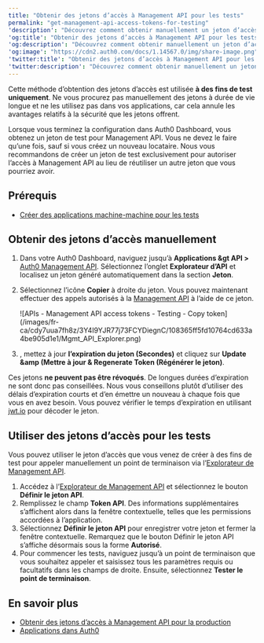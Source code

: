 ```yaml
---
title: "Obtenir des jetons d’accès à Management API pour les tests"
permalink: "get-management-api-access-tokens-for-testing"
'description': "Découvrez comment obtenir manuellement un jeton d’accès à des fins de test."
'og:title': "Obtenir des jetons d’accès à Management API pour les tests"
'og:description': "Découvrez comment obtenir manuellement un jeton d’accès à des fins de test."
'og:image': "https://cdn2.auth0.com/docs/1.14567.0/img/share-image.png"
'twitter:title': "Obtenir des jetons d’accès à Management API pour les tests"
'twitter:description': "Découvrez comment obtenir manuellement un jeton d’accès à des fins de test."
---
```


<Warning>

Cette méthode d’obtention des jetons d’accès est utilisée **à des fins de test uniquement**. Ne vous procurez pas manuellement des jetons à durée de vie longue et ne les utilisez pas dans vos applications, car cela annule les avantages relatifs à la sécurité que les jetons offrent.

</Warning>

Lorsque vous terminez la configuration dans <Tooltip href="/docs/fr-ca/glossary?term=auth0-dashboard" tip="Auth0 Dashboard
Principal produit d’Auth0 pour configurer vos services." cta="Voir le glossaire">Auth0 Dashboard</Tooltip>, vous obtenez un jeton de test pour <Tooltip href="/docs/fr-ca/glossary?term=management-api" tip="Management API
Un produit permettant aux clients d’effectuer des tâches administratives." cta="Voir le glossaire">Management API</Tooltip>. Vous ne devez le faire qu’une fois, sauf si vous créez un nouveau locataire. Nous vous recommandons de créer un jeton de test exclusivement pour autoriser l’accès à Management API au lieu de réutiliser un autre jeton que vous pourriez avoir.

## Prérequis

* [Créer des applications machine-machine pour les tests](/docs/fr-ca/get-started/apis/create-m2m-app-test)

## Obtenir des jetons d’accès manuellement

1. Dans votre Auth0 Dashboard, naviguez jusqu’à **Applications &gt API >** [Auth0 Management API](https://manage.auth0.com/#/apis/management/explorer). Sélectionnez l’onglet **Explorateur d’API**  et localisez un jeton généré automatiquement dans la section **Jeton**.
2. Sélectionnez l’icône **Copier** à droite du jeton. Vous pouvez maintenant effectuer des appels autorisés à la [Management API](/docs/fr-ca/api/management/v2) à l’aide de ce jeton.

   <Frame>![APIs - Management API access tokens - Testing - Copy token](/images/fr-ca/cdy7uua7fh8z/3Y4I9YJR77j73FCYDiegnC/108365ff5fd10764cd633a4be905d1e1/Mgmt_API_Explorer.png)</Frame>

3. , mettez à jour **l’expiration du jeton (Secondes)** et cliquez sur **Update &amp (Mettre à jour & Regenerate Token (Régénérer le jeton)**.

<Warning>

Ces jetons **ne peuvent pas être révoqués**. De longues durées d’expiration ne sont donc pas conseillées. Nous vous conseillons plutôt d’utiliser des délais d’expiration courts et d’en émettre un nouveau à chaque fois que vous en avez besoin. Vous pouvez vérifier le temps d’expiration en utilisant [jwt.io](https://jwt.io/) pour décoder le jeton.

</Warning>

## Utiliser des jetons d’accès pour les tests

Vous pouvez utiliser le jeton d’accès que vous venez de créer à des fins de test pour appeler manuellement un point de terminaison via l’[Explorateur de Management API](/docs/fr-ca/api/management/v2).

1. Accédez à l’[Explorateur de Management API](/docs/fr-ca/api/management/v2#!) et sélectionnez le bouton **Définir le jeton API**.
2. Remplissez le champ **Token API**. Des informations supplémentaires s’affichent alors dans la fenêtre contextuelle, telles que les permissions accordées à l’application.
3. Sélectionnez **Définir le jeton API** pour enregistrer votre jeton et fermer la fenêtre contextuelle. Remarquez que le bouton Définir le jeton API s’affiche désormais sous la forme **Autorisé**.
4. Pour commencer les tests, naviguez jusqu’à un point de terminaison que vous souhaitez appeler et saisissez tous les paramètres requis ou facultatifs dans les champs de droite. Ensuite, sélectionnez **Tester le point de terminaison**.

## En savoir plus

* [Obtenir des jetons d’accès à Management API pour la production](/docs/fr-ca/secure/tokens/access-tokens/management-api-access-tokens/get-management-api-access-tokens-for-production)
* [Applications dans Auth0](/docs/fr-ca/get-started/applications)